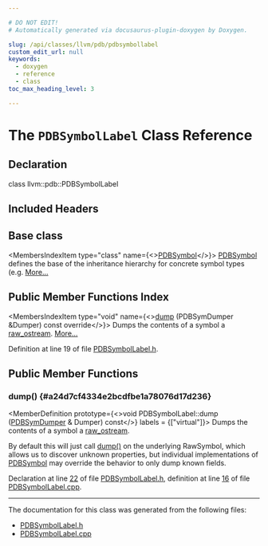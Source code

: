 ```yaml
---

# DO NOT EDIT!
# Automatically generated via docusaurus-plugin-doxygen by Doxygen.

slug: /api/classes/llvm/pdb/pdbsymbollabel
custom_edit_url: null
keywords:
  - doxygen
  - reference
  - class
toc_max_heading_level: 3

---
```





# The `PDBSymbolLabel` Class Reference

<DoxygenPage pluginConfig={pluginConfig}>



## Declaration

<CodeBlock>class llvm::pdb::PDBSymbolLabel</CodeBlock>

## Included Headers

<IncludesList>
<IncludesListItem
  filePath="llvm/DebugInfo/PDB/PDBSymbolLabel.h"
  permalink="/docs/api/files/include/include/llvm/include/llvm/debuginfo/include/llvm/debuginfo/pdb/pdbsymbollabel-h"
  isLocal="true" />
</IncludesList>

## Base class

<MembersIndex>

<MembersIndexItem
  type="class"
  name={<><a href="/docs/api/classes/llvm/pdb/pdbsymbol">PDBSymbol</a></>}>
<a href="/docs/api/classes/llvm/pdb/pdbsymbol">PDBSymbol</a> defines the base of the inheritance hierarchy for concrete symbol types (e.g. <a href="/docs/api/classes/llvm/pdb/pdbsymbol/#details">More...</a>
</MembersIndexItem>

</MembersIndex>

## Public Member Functions Index

<MembersIndex>

<MembersIndexItem
  type="void"
  name={<><a href="#a24d7cf4334e2bcdfbe1a78076d17d236">dump</a> (PDBSymDumper &amp;Dumper) const override</>}>
Dumps the contents of a symbol a <a href="/docs/api/classes/llvm/raw-ostream">raw&#95;ostream</a>. <a href="#a24d7cf4334e2bcdfbe1a78076d17d236">More...</a>
</MembersIndexItem>

</MembersIndex>


Definition at line 19 of file <a href="/docs/api/files/include/include/llvm/include/llvm/debuginfo/include/llvm/debuginfo/pdb/pdbsymbollabel-h">PDBSymbolLabel.h</a>.

<SectionDefinition>

## Public Member Functions

### dump() {#a24d7cf4334e2bcdfbe1a78076d17d236}

<MemberDefinition
  prototype={<>void PDBSymbolLabel::dump (<a href="/docs/api/classes/llvm/pdb/pdbsymdumper">PDBSymDumper</a> &amp; Dumper) const</>}
  labels = {["virtual"]}>
Dumps the contents of a symbol a <a href="/docs/api/classes/llvm/raw-ostream">raw&#95;ostream</a>.

By default this will just call <a href="#a24d7cf4334e2bcdfbe1a78076d17d236">dump()</a> on the underlying RawSymbol, which allows us to discover unknown properties, but individual implementations of <a href="/docs/api/classes/llvm/pdb/pdbsymbol">PDBSymbol</a> may override the behavior to only dump known fields.

Declaration at line <a href="/docs/api/files/include/include/llvm/include/llvm/debuginfo/include/llvm/debuginfo/pdb/pdbsymbollabel-h/#l00022">22</a> of file <a href="/docs/api/files/include/include/llvm/include/llvm/debuginfo/include/llvm/debuginfo/pdb/pdbsymbollabel-h">PDBSymbolLabel.h</a>, definition at line <a href="/docs/api/files/lib/lib/debuginfo/lib/debuginfo/pdb/pdbsymbollabel-cpp/#l00016">16</a> of file <a href="/docs/api/files/lib/lib/debuginfo/lib/debuginfo/pdb/pdbsymbollabel-cpp">PDBSymbolLabel.cpp</a>.
</MemberDefinition>

</SectionDefinition>

<hr/>

The documentation for this class was generated from the following files:

<ul>
<li><a href="/docs/api/files/include/include/llvm/include/llvm/debuginfo/include/llvm/debuginfo/pdb/pdbsymbollabel-h">PDBSymbolLabel.h</a></li>
<li><a href="/docs/api/files/lib/lib/debuginfo/lib/debuginfo/pdb/pdbsymbollabel-cpp">PDBSymbolLabel.cpp</a></li>
</ul>

</DoxygenPage>
